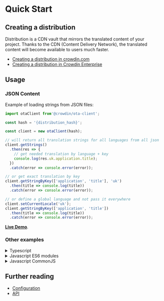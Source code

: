 # Quick Start

## Creating a distribution

Distribution is a CDN vault that mirrors the translated content of your project. Thanks to the CDN (Content Delivery Network), the translated content will become available to users much faster.

- [Creating a distribution in crowdin.com](https://support.crowdin.com/content-delivery/)
- [Creating a distribution in Crowdin Enterprise](https://support.crowdin.com/enterprise/content-delivery/)

## Usage

### JSON Content

Example of loading strings from JSON files:

```typescript
import otaClient from'@crowdin/ota-client';

const hash = '{distribution_hash}';

const client = new otaClient(hash);

// will return all translation strings for all languages from all json files
client.getStrings()
  .then(res => {
    // get needed translation by language + key
    console.log(res.uk.application.title);
  })
  .catch(error => console.error(error));

// or get exact translation by key
client.getStringByKey(['application', 'title'], 'uk')
  .then(title => console.log(title))
  .catch(error => console.error(error));

// or define a global language and not pass it everywhere
client.setCurrentLocale('uk');
client.getStringByKey(['application', 'title'])
  .then(title => console.log(title))
  .catch(error => console.error(error));
```

[**Live Demo**](https://runkit.com/andrii-bodnar/crowdin-ota-js-client-live-demo).

### Other examples

<details>
<summary>Typescript</summary>

```typescript
import otaClient from '@crowdin/ota-client';

// distribution hash
const hash = '{distribution_hash}';

// initialization of crowdin ota client
const client = new otaClient(hash);

// get content info in distribution
client.getContent()
  .then(content => console.log(content))
  .catch(error => console.error(error));

// one of files for fr language from client.getContent
const file = '/content/fr/file.json';
// get file translations
client.getFileTranslations(file)
  .then(translations => console.log(translations))
  .catch(error => console.error(error));
```

</details>

<details>
<summary>Javascript ES6 modules</summary>

```javascript
import otaClient from '@crowdin/ota-client';
// or const otaClient = require('./out/index.js').default;

// distribution hash
const hash = '{distribution_hash}';

// initialization of crowdin ota client
const client = new otaClient(hash);

// get content info in distribution
client.getContent()
  .then(content => console.log(content))
  .catch(error => console.error(error));

// one of files for fr language from client.getContent
const file = '/content/fr/file.json';
// get file translations
client.getFileTranslations(file)
  .then(translations => console.log(translations))
  .catch(error => console.error(error));
```

</details>

<details>
<summary>Javascript CommonJS</summary>

```javascript
const otaClient = require('@crowdin/ota-client').default;

// distribution hash
const hash = '{distribution_hash}';

// initialization of crowdin ota client
const client = new otaClient(hash);

// get content info in distribution
client.getContent()
  .then(content => console.log(content))
  .catch(error => console.error(error));

// one of files for fr language from client.getContent
const file = '/content/fr/file.json';
// get file translations
client.getFileTranslations(file)
  .then(translations => console.log(translations))
  .catch(error => console.error(error));
```

</details>

## Further reading

- [Configuration](configuration)
- [API](api/classes/OtaClient)
